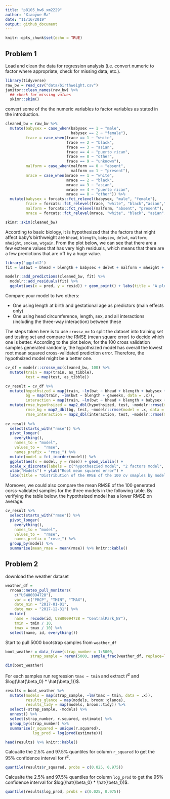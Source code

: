 ```yaml
---
title: "p8105_hw6_xm2229"
author: "Xiaoyue Ma"
date: "11/16/2019"
output: github_document
---
```


```r
knitr::opts_chunk$set(echo = TRUE)
```

## Problem 1

Load and clean the data for regression analysis (i.e. convert numeric to factor where appropriate, check for missing data, etc.).

```r
library(tidyverse)
raw_bw = read_csv("data/birthweight.csv")
janitor::clean_names(raw_bw) %>%
  ## check for missing values
  skimr::skim()
```

convert some of the the numeric variables to factor variables as stated in the introduction.

```r
cleaned_bw = raw_bw %>%
  mutate(babysex = case_when(babysex == 1 ~ "male", 
                             babysex == 2 ~ "female"),
         frace = case_when(frace == 1 ~ "white",
                           frace == 2 ~ "black",
                           frace == 3 ~ "asian",
                           frace == 4 ~ "puerto rican", 
                           frace == 8 ~ "other",
                           frace == 9 ~ "unknown"),
         malform = case_when(malform == 0 ~ "absent",
                             malform == 1 ~ "present"),
         mrace = case_when(mrace == 1 ~ "white",
                           mrace == 2 ~ "black",
                           mrace == 3 ~ "asian",
                           mrace == 4 ~ "puerto rican", 
                           mrace == 8 ~ "other")) %>%
  mutate(babysex = forcats::fct_relevel(babysex, "male", "female"),
         frace = forcats::fct_relevel(frace, "white", "black","asian","puerto rican", "other","unknow"),
         malform = forcats::fct_relevel(malform, "absent", "present"),
         mrace = forcats::fct_relevel(mrace, "white", "black", "asian", "puerto rican"))

skimr::skim(cleaned_bw)
```

According to basic biology, it is hypothesized that the factors that might affect baby's birthweight are `bhead`, `blength`, `babysex`, `delwt`, `malform`, `mheight`, `smoken`, `wtgain`. From the plot below, we can see that there are a few extreme values that has very high residuals, which means that there are a few predictions that are off by a huge value.

```r
library('ggplot2')
fit = lm(bwt ~ bhead + blength + babysex + delwt + malform + mheight + smoken + wtgain, data = cleaned_bw)

modelr::add_predictions(cleaned_bw, fit) %>%
  modelr::add_residuals(fit) %>%
  ggplot(aes(x = pred, y = resid)) + geom_point() + labs(title = "A plot of Residual against Fitted value for the hypothesized model") + xlab("Fitted Value") + ylab("Residuals")
```

Compare your model to two others:

* One using length at birth and gestational age as predictors (main effects only)
* One using head circumference, length, sex, and all interactions (including the three-way interaction) between these

The steps taken here is to use `crossv_mc` to split the dataset into training set and testing set and compare the RMSE (mean square error) to decide which one is better. According to the plot below, for the 100 cross validation samples generated randomly, the hypothsized model has overall the lowest root mean squared cross-validated prediction error. Therefore, the hypothsized model might be a better one.

```r
cv_df = modelr::crossv_mc(cleaned_bw, 100) %>%
  mutate(train = map(train, as_tibble),
         test = map(test, as_tibble))

cv_result = cv_df %>%
  mutate(hypothsized = map(train, ~lm(bwt ~ bhead + blength + babysex + delwt + malform + mheight + smoken + wtgain, data = .x)),
         bg = map(train, ~lm(bwt ~ blength + gaweeks, data = .x)),
         interaction = map(train, ~lm(bwt ~ bhead + blength + babysex + bhead:blength + blength:babysex + bhead:babysex, data = .x))) %>%
  mutate(rmse_hypothsized = map2_dbl(hypothsized, test, ~modelr::rmse(model = .x, data = .y)),
         rmse_bg = map2_dbl(bg, test, ~modelr::rmse(model = .x, data = .y)),
         rmse_interaction = map2_dbl(interaction, test, ~modelr::rmse(model = .x, data = .y)))
  
cv_result %>%
  select(starts_with("rmse")) %>%
  pivot_longer(
    everything(),
    names_to = "model",
    values_to =  "rmse",
    names_prefix = "rmse_") %>%
  mutate(model = fct_inorder(model)) %>%
  ggplot(aes(x = model, y = rmse)) + geom_violin() + 
  scale_x_discrete(labels = c("hypotheszied model", "2 factors model", "3-way interaction model")) + 
  xlab("Models") + ylab("Root mean squared error") + 
  labs(title = "Distribution of the RMSE of the 100 cv smaples by model")
```

Moreover, we could also compare the mean RMSE of the 100 generated corss-validated samples for the three models in the following table. By verifying the table below, the hypothsized model has a lower RMSE on average.

```r
cv_result %>%
  select(starts_with("rmse")) %>%
  pivot_longer(
    everything(),
    names_to = "model",
    values_to =  "rmse",
    names_prefix = "rmse_") %>%
  group_by(model) %>%
  summarise(mean_rmse = mean(rmse)) %>% knitr::kable()
```

## Problem 2

download the weather dataset

```r
weather_df = 
  rnoaa::meteo_pull_monitors(
    c("USW00094728"),
    var = c("PRCP", "TMIN", "TMAX"), 
    date_min = "2017-01-01",
    date_max = "2017-12-31") %>%
  mutate(
    name = recode(id, USW00094728 = "CentralPark_NY"),
    tmin = tmin / 10,
    tmax = tmax / 10) %>%
  select(name, id, everything())
```

Start to pull 5000 bootstrap samples from `weather_df`

```r
boot_weather = data_frame(strap_number = 1:5000,
           strap_sample = rerun(5000, sample_frac(weather_df, replace=TRUE)))

dim(boot_weather)
```

For each samples run regression `tmax ~ tmin` and extract $\hat{r}^2$ and $log(\hat{\beta_0} * \hat{\beta_1})$.

```r
results = boot_weather %>%
  mutate(models = map(strap_sample, ~lm(tmax ~ tmin, data = .x)),
         results_glance = map(models, broom::glance),
         results_tidy = map(models, broom::tidy)) %>%
  select(-strap_sample, -models) %>%
  unnest() %>%
  select(strap_number, r.squared, estimate) %>%
  group_by(strap_number) %>%
  summarise(r_squared = unique(r.squared),
            log_prod = log(prod(estimate)))

head(results) %>% knitr::kable()
```


Calcualte the 2.5% and 97.5% quantiles for column `r_squared` to get the 95% confidence interval for $\hat{r}^2$.

```r
quantile(results$r_squared, probs = c(0.025, 0.975))
```

Calcualte the 2.5% and 97.5% quantiles for column `log_prod` to get the 95% confidence interval for $log(\hat{\beta_0} * \hat{\beta_1})$.

```r
quantile(results$log_prod, probs = c(0.025, 0.975))
```

